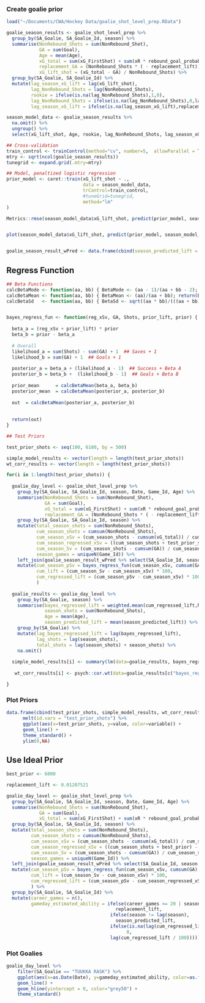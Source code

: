 
### Create goalie prior

```r

load("~/Documents/CWA/Hockey Data/goalie_shot_level_prep.RData")

goalie_season_results <- goalie_shot_level_prep %>%
  group_by(SA_Goalie, SA_Goalie_Id, season) %>%
  summarise(NonRebound_Shots = sum(NonRebound_Shot),
            GA = sum(Goal),
            Age = mean(Age),
            xG_total = sum(xG_FirstShot) + sum(xR * rebound_goal_probability),
            replacement_GA = (NonRebound_Shots * ( - replacement_lift)) + xG_total,
            xG_lift_shot = (xG_total - GA) / NonRebound_Shots) %>%
  group_by(SA_Goalie, SA_Goalie_Id) %>%
  mutate(lag_season_xG_lift = lag(xG_lift_shot),
         lag_NonRebound_Shots = lag(NonRebound_Shots),
         rookie = ifelse(is.na(lag_NonRebound_Shots),1,0),
         lag_NonRebound_Shots = ifelse(is.na(lag_NonRebound_Shots),0,lag_NonRebound_Shots),
         lag_season_xG_lift = ifelse(is.na(lag_season_xG_lift),replacement_lift,lag_season_xG_lift) )

season_model_data <- goalie_season_results %>%
  na.omit() %>%
  ungroup() %>%
  select(xG_lift_shot, Age, rookie, lag_NonRebound_Shots, lag_season_xG_lift)

## Cross-validation
train_control <- trainControl(method="cv", number=5,  allowParallel = TRUE)
mtry <- sqrt(ncol(goalie_season_results))
tunegrid <- expand.grid(.mtry=mtry)

## Model, penaltized logistic regression
prior_model <- caret::train(xG_lift_shot ~ .,
                            data = season_model_data,
                            trControl=train_control, 
                            #tuneGrid=tunegrid,
                            method="lm"
)   

Metrics::rmse(season_model_data$xG_lift_shot, predict(prior_model, season_model_data))


plot(season_model_data$xG_lift_shot, predict(prior_model, season_model_data))


goalie_season_result_wPred <- data.frame(cbind(season_predicted_lift = predict(prior_model, goalie_season_results), goalie_season_results))

```

## Regress Function

```r

## Beta Functions
calcBetaMode <- function(aa, bb) { BetaMode <- (aa - 1)/(aa + bb - 2); return(BetaMode); }
calcBetaMean <- function(aa, bb) { BetaMean <- (aa)/(aa + bb); return(BetaMean); }
calcBetaSd   <- function(aa, bb) { BetaSd <- sqrt((aa * bb)/(((aa + bb)^2) * (aa + bb + 1))); return(BetaSd); }


bayes_regress_fun <- function(reg_xSv, GA, Shots, prior_lift, prior) {
  
  beta_a = (reg_xSv + prior_lift) * prior
  beta_b = prior - beta_a
  
  # Overall
  likelihood_a = sum(Shots) - sum(GA) + 1  ## Saves + 1
  likelihood_b = sum(GA) + 1  ## Goals + 1
  
  posterior_a = beta_a + (likelihood_a - 1)  ## Success + Beta A
  posterior_b = beta_b +  (likelihood_b - 1)  ## Goals + Beta B
  
  prior_mean      = calcBetaMean(beta_a, beta_b)
  posterior_mean  = calcBetaMean(posterior_a, posterior_b)
  
  out  = calcBetaMean(posterior_a, posterior_b) 
  
  
  return(out)
}

## Test Priors 

test_prior_shots <- seq(100, 6100, by = 500)

simple_model_results <- vector(length = length(test_prior_shots))
wt_corr_results <- vector(length = length(test_prior_shots))

for(i in 1:length(test_prior_shots)) {
  
  goalie_day_level <- goalie_shot_level_prep %>%
    group_by(SA_Goalie, SA_Goalie_Id, season, Date, Game_Id, Age) %>%
    summarise(NonRebound_Shots = sum(NonRebound_Shot),
              GA = sum(Goal),
              xG_total = sum(xG_FirstShot) + sum(xR * rebound_goal_probability),
              replacement_GA = (NonRebound_Shots * ( - replacement_lift)) + xG_total) %>%
    group_by(SA_Goalie, SA_Goalie_Id, season) %>%
    mutate(total_season_shots = sum(NonRebound_Shots),
           cum_season_shots = cumsum(NonRebound_Shots),
           cum_season_xSv = (cum_season_shots - cumsum(xG_total)) / cum_season_shots,
           cum_season_regressed_xSv = ((cum_season_shots + test_prior_shots[i]) - (cumsum(xG_total) + (test_prior_shots[i] * mean(goalie_shot_level_prep$Goal)))) / (cum_season_shots + test_prior_shots[i]),
           cum_season_Sv = (cum_season_shots - cumsum(GA)) / cum_season_shots,
           season_games = uniqueN(Game_Id)) %>%
    left_join(goalie_season_result_wPred %>% select(SA_Goalie_Id, season, season_predicted_lift), by = c("SA_Goalie_Id", "season")) %>%
    mutate(cum_season_pSv = bayes_regress_fun(cum_season_xSv, cumsum(GA), cum_season_shots, season_predicted_lift,test_prior_shots[i]),
           cum_lift = (cum_season_Sv - cum_season_xSv) * 100,
           cum_regressed_lift = (cum_season_pSv - cum_season_xSv) * 100
           )
  
  goalie_results <- goalie_day_level %>%
    group_by(SA_Goalie, season) %>%
    summarise(bayes_regressed_lift = weighted.mean(cum_regressed_lift,NonRebound_Shots),
              season_shots = sum(NonRebound_Shots),
              Age = mean(Age),
              season_predicted_lift = mean(season_predicted_lift)) %>%
    group_by(SA_Goalie) %>%
    mutate(lag_bayes_regressed_lift = lag(bayes_regressed_lift),
           lag_shots = lag(season_shots),
           total_shots = lag(season_shots) + season_shots) %>%
    na.omit()
  
  simple_model_results[i] <- summary(lm(data=goalie_results, bayes_regressed_lift ~ lag_shots + lag_bayes_regressed_lift +  Age + season_predicted_lift))$r.squared
  
   wt_corr_results[i] <- psych::cor.wt(data=goalie_results[c("bayes_regressed_lift","lag_bayes_regressed_lift")], w = goalie_results$total_shots)[[1]][1,2]

}

```

### Plot Priors

```r

data.frame(cbind(test_prior_shots, simple_model_results, wt_corr_results)) %>%
      melt(id.vars = "test_prior_shots") %>%
      ggplot(aes(x=test_prior_shots, y=value, color=variable)) +
      geom_line() +
      theme_standard() +
      ylim(0,NA)

```

## Use Ideal Prior

```r

best_prior <- 6000

replacement_lift <- 0.01207521

goalie_day_level <- goalie_shot_level_prep %>%
  group_by(SA_Goalie, SA_Goalie_Id, season, Date, Game_Id, Age) %>%
  summarise(NonRebound_Shots = sum(NonRebound_Shot),
            GA = sum(Goal),
            xG_total = sum(xG_FirstShot) + sum(xR * rebound_goal_probability)) %>%
  group_by(SA_Goalie, SA_Goalie_Id, season) %>%
  mutate(total_season_shots = sum(NonRebound_Shots),
         cum_season_shots = cumsum(NonRebound_Shots),
         cum_season_xSv = (cum_season_shots - cumsum(xG_total)) / cum_season_shots,
         cum_season_regressed_xSv = ((cum_season_shots + best_prior) - (cumsum(xG_total) + (best_prior * mean(goalie_shot_level_prep$Goal)))) / (cum_season_shots + best_prior),
         cum_season_Sv = (cum_season_shots - cumsum(GA)) / cum_season_shots,
         season_games = uniqueN(Game_Id)) %>%
  left_join(goalie_season_result_wPred %>% select(SA_Goalie_Id, season, season_predicted_lift), by = c("SA_Goalie_Id", "season")) %>%
  mutate(cum_season_pSv = bayes_regress_fun(cum_season_xSv, cumsum(GA), cum_season_shots, season_predicted_lift,test_prior_shots[i]),
         cum_lift = (cum_season_Sv - cum_season_xSv) * 100,
         cum_regressed_lift = (cum_season_pSv - cum_season_regressed_xSv) * 100
         ) %>%
  group_by(SA_Goalie, SA_Goalie_Id) %>%
  mutate(career_games = n(),
         gameday_estimated_ability = ifelse(career_games <= 20 | season_games <=3,
                                        replacement_lift,
                                      ifelse(season != lag(season),
                                        season_predicted_lift,     
                                      ifelse(is.na(lag(cum_regressed_lift)),
                                            0,
                                      lag(cum_regressed_lift / 100)))))

```

### Plot Goalies

```r

goalie_day_level %>%
    filter(SA_Goalie == "TUUKKA RASK") %>%
    ggplot(aes(x=as.Date(Date), y=gameday_estimated_ability, color=as.factor(season))) +
    geom_line() +
    geom_hline(yintercept = 0, color="grey50") +
    theme_standard()
    
```    
